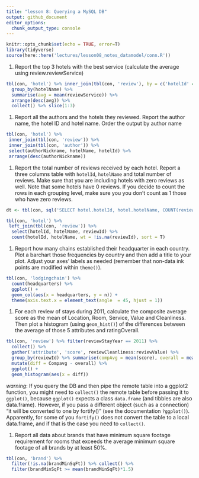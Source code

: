 ```yaml
---
title: "lesson 8: Querying a MySQL DB"
output: github_document
editor_options: 
  chunk_output_type: console
---
```


```r
knitr::opts_chunk$set(echo = TRUE, error=T)
library(tidyverse)
source(here::here('lectures/lesson08_notes_datamodel/conn.R'))
```

#. Report the top 3 hotels with the best service (calculate the average using review.reviewService)

```r
tbl(con, 'hotel') %>% inner_join(tbl(con, 'review'), by = c('hotelId' = 'hotelId')) %>% 
  group_by(hotelName) %>% 
  summarise(avg = mean(reviewService)) %>% 
  arrange(desc(avg)) %>% 
  collect() %>% slice(1:3)
```


#. Report all the authors and the hotels they reviewed. Report the author name, the hotel ID and hotel name. Order the output by author name

```r
tbl(con, 'hotel') %>%
 inner_join(tbl(con, 'review')) %>%
 inner_join(tbl(con, 'author')) %>%
 select(authorNickname, hotelName, hotelId) %>%
 arrange(desc(authorNickname))

```


#. Report the total number of reviews received by each hotel. Report a three columns table with `hotelId`, `hotelName` and total number of reviews. Make sure that you are including hotels with zero reviews as well. Note that some hotels have 0 reviews. If you decide to count the rows in each grouping level, make sure you you don't count as 1 those who have zero reviews.

```r
dt <- tbl(con, sql('SELECT hotel.hotelId, hotel.hotelName, COUNT(reviewId) FROM hotel, review WHERE hotel.hotelId = review.hotelId GROUP BY review.hotelId'))

tbl(con, 'hotel') %>%
 left_join(tbl(con, 'review')) %>%
  select(hotelId, hotelName, reviewId) %>% 
  count(hotelId, hotelName, wt = !is.na(reviewId), sort = T)
```


#. Report how many chains established their headquarter in each country. Plot a barchart those frequencies by country and then add a title to your plot. Adjust your axes' labels as needed (remember that non-data ink points are modified within `theme()`).

```r
tbl(con, 'lodgingchain') %>% 
  count(headquarters) %>% 
  ggplot() +
  geom_col(aes(x = headquarters, y = n)) +
  theme(axis.text.x = element_text(angle  = 45, hjust = 1))
```


#. For each review of stays during 2011, calculate the composite average score as the mean of Location, Room, Service, Value and Cleanliness. Then plot a histogram (using `geom_hist()`) of the differences between the average of those 5 attributes and ratingOverall.

```r
tbl(con, 'review') %>% filter(reviewStayYear == 2011) %>% 
  collect() %>% 
  gather('attribute', 'score', reviewCleanliness:reviewValue) %>% 
  group_by(reviewId) %>% summarise(compAvg = mean(score), overall = mean(reviewOverall)) %>% 
  mutate(diff = Compavg - overall) %>% 
  ggplot() +
  geom_histogram(aes(x = diff))
```

*warning*: If you query the DB and then pipe the remote table into a ggplot2 function, you might need to `collect()` the remote table before passing it to `ggplot()`, because `ggplot()` expects a class `data.frame` (and tibbles are also data.frame). However, if you pass a different object (such as a connection) "it will be converted to one by fortify()" (see the documentation `?ggplot()`). 
Apparently, for some of you `fortify()` does not convert the table to a local data.frame, and if that is the case you need to `collect()`.


#. Report all data about brands that have minimum square footage requirement for rooms that exceeds the average minimum square footage of all brands by at least 50%.

```r
tbl(con, 'brand') %>% 
  filter(!is.na(brandMinSqFt)) %>% collect() %>% 
  filter(brandMinSqFt >= mean(brandMinSqFt)*1.5)
```




